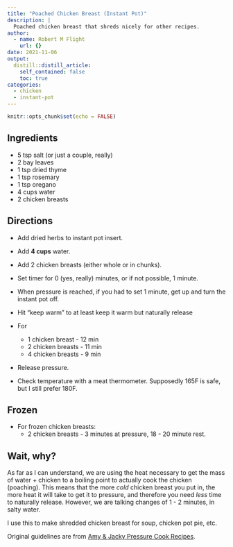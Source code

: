 ```yaml
---
title: "Poached Chicken Breast (Instant Pot)"
description: |
  Poached chicken breast that shreds nicely for other recipes.
author:
  - name: Robert M Flight
    url: {}
date: 2021-11-06
output:
  distill::distill_article:
    self_contained: false
    toc: true
categories:
  - chicken
  - instant-pot
---
```



```r
knitr::opts_chunk$set(echo = FALSE)
```

## Ingredients

* 5 tsp salt (or just a couple, really)
* 2 bay leaves
* 1 tsp dried thyme
* 1 tsp rosemary
* 1 tsp oregano
* 4 cups water
* 2 chicken breasts

## Directions

* Add dried herbs to instant pot insert.
* Add **4 cups** water.
* Add 2 chicken breasts (either whole or in chunks).

* Set timer for 0 (yes, really) minutes, or if not possible, 1 minute.
* When pressure is reached, if you had to set 1 minute, get up and turn the instant pot off.
* Hit "keep warm" to at least keep it warm but naturally release
* For 
  * 1 chicken breast - 12 min
  * 2 chicken breasts - 11 min
  * 4 chicken breasts - 9 min
* Release pressure.
* Check temperature with a meat thermometer.
Supposedly 165F is safe, but I still prefer 180F.

## Frozen

* For frozen chicken breasts:
  * 2 chicken breasts - 3 minutes at pressure, 18 - 20 minute rest.

## Wait, why?

As far as I can understand, we are using the heat necessary to get the mass of water + chicken to a boiling point to actually cook the chicken (poaching).
This means that the more *cold* chicken breast you put in, the more heat it will take to get it to pressure, and therefore you need *less* time to naturally release.
However, we are talking changes of 1 - 2 minutes, in salty water.

I use this to make shredded chicken breast for soup, chicken pot pie, etc.

Original guidelines are from [Amy & Jacky Pressure Cook Recipes](https://www.pressurecookrecipes.com/instant-pot-chicken-breast/).
